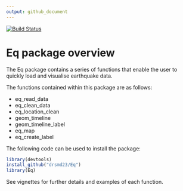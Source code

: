 ```yaml
---
output: github_document
---
```


[![Build Status](https://travis-ci.org/drsmd23/Eq.svg?branch=master)](https://travis-ci.org/drsmd23/Eq)

# Eq package overview

The Eq package contains a series of functions that enable the user to quickly load and visualise earthquake data. 

The functions contained within this package are as follows:

* eq_read_data
* eq_clean_data
* eq_location_clean
* geom_timeline
* geom_timeline_label
* eq_map
* eq_create_label

The following code can be used to install the package:

```r
library(devtools)
install_github("drsmd23/Eq")
library(Eq)
```

See vignettes for further details and examples of each function.